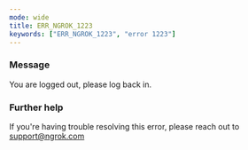 ```yaml
---
mode: wide
title: ERR_NGROK_1223
keywords: ["ERR_NGROK_1223", "error 1223"]
---
```


### Message

You are logged out, please log back in.

### Further help

If you're having trouble resolving this error, please reach out to [support@ngrok.com](mailto:support@ngrok.com?subject=Help%20with%20ERR_NGROK_1223)
